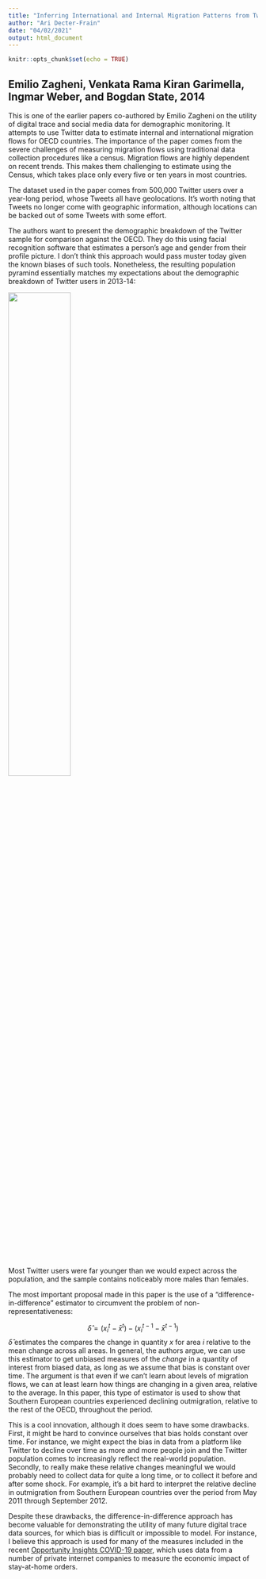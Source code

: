 ```yaml
---
title: "Inferring International and Internal Migration Patterns from Twitter Data"
author: "Ari Decter-Frain"
date: "04/02/2021"
output: html_document
---
```


```r
knitr::opts_chunk$set(echo = TRUE)
```

## Emilio Zagheni, Venkata Rama Kiran Garimella, Ingmar Weber, and Bogdan State, 2014

This is one of the earlier papers co-authored by Emilio Zagheni on the utility of digital trace and social media data for demographic monitoring. It attempts to use Twitter data to estimate internal and international migration flows for OECD countries. The importance of the paper comes from the severe challenges of measuring migration flows using traditional data collection procedures like a census. Migration flows are highly dependent on recent trends. This makes them challenging to estimate using the Census, which takes place only every five or ten years in most countries.

The dataset used in the paper comes from 500,000 Twitter users over a year-long period, whose Tweets all have geolocations. It's worth noting that Tweets no longer come with geographic information, although locations can be backed out of some Tweets with some effort.

The authors want to present the demographic breakdown of the Twitter sample for comparison against the OECD. They do this using facial recognition software that estimates a person's age and gender from their profile picture. I don't think this approach would pass muster today given the known biases of such tools. Nonetheless, the resulting population pyramind essentially matches my expectations about the demographic breakdown of Twitter users in 2013-14: 

![](/misc_img/zagheni_etal_2014_poppyramid.png){width=50%}

Most Twitter users were far younger than we would expect across the population, and the sample contains noticeably more males than females. 

The most important proposal made in this paper is the use of a "difference-in-difference" estimator to circumvent the problem of non-representativeness:

$$
\hat{\delta} = (x_i^t - \bar{x}^t) - (x_i^{t-1} - \bar{x}^{t-1})
$$
$\hat{\delta}$ estimates the compares the change in quantity $x$ for area $i$ relative to the mean change across all areas. In general, the authors argue, we can use this estimator to get unbiased measures of the *change* in a quantity of interest from biased data, as long as we assume that bias is constant over time. The argument is that even if we can't learn about levels of migration flows, we can at least learn how things are changing in a given area, relative to the average. In this paper, this type of estimator is used to show that Southern European countries experienced declining outmigration, relative to the rest of the OECD, throughout the period. 

This is a cool innovation, although it does seem to have some drawbacks. First, it might be hard to convince ourselves that bias holds constant over time. For instance, we might expect the bias in data from a platform like Twitter to decline over time as more and more people join and the Twitter population comes to increasingly reflect the real-world population. Secondly, to really make these relative changes meaningful we would probably need to collect data for quite a long time, or to collect it before and after some shock. For example, it's a bit hard to interpret the relative decline in outmigration from Southern European countries over the period from May 2011 through September 2012. 

Despite these drawbacks, the difference-in-difference approach has become valuable for demonstrating the utility of many future digital trace data sources, for which bias is difficult or impossible to model. For instance, I believe this approach is used for many of the measures included in the recent [Opportunity Insights COVID-19 paper](https://opportunityinsights.org/paper/tracker/), which uses data from a number of private internet companies to measure the economic impact of stay-at-home orders. 